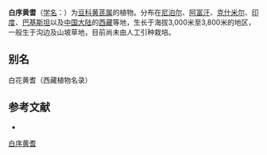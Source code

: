 {{Speciesbox
| name = 白序黄耆
| status = 
| status_system = 
| image =
| genus = Astragalus
| species = leucocephalus
| authority = R. Grah.
}}

'''白序黄耆'''（[[学名|学名]]：{{lang|la|''Astragalus leucocephalus''}}）为[[豆科|豆科]][[黄芪属|黄芪属]]的植物。分布在[[尼泊尔|尼泊尔]]、[[阿富汗|阿富汗]]、[[克什米尔|克什米尔]]、[[印度|印度]]、[[巴基斯坦|巴基斯坦]]以及[[中国大陆|中国大陆]]的[[西藏|西藏]]等地，生长于海拔3,000米至3,800米的地区，一般生于沟边及山坡草地，目前尚未由人工引种栽培。

== 别名 ==
白花黄耆（西藏植物名录）

== 参考文献 ==
<div class="references-small">
* {{cite web| url =http://www.bioinfo.cn/db05/KmzwSpecies.php?action=view&id=15358| title =白序黄耆| work =《中国高等植物数据库全库》| publisher =中国科学院微生物研究所| author =昆明植物研究所| accessdate =2009-02-24| deadurl =yes| archiveurl =https://web.archive.org/web/20160305095407/http://www.bioinfo.cn/db05/KmzwSpecies.php?action=view&id=15358| archivedate =2016-03-05}}
</div>
{{Taxonbar|from=Q15228020}}

[[Category:黄芪属|白序黄耆]]


{{植物小作品}}